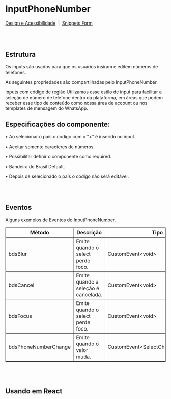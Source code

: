 
# InputPhoneNumber

[Design e Acessibilidade](https://www.figma.com/design/2bBnJVKkG09JPWCFBIcD1y/%5BDS%5D-Components?m=auto&node-id=12313-424557&t=TyXNmrAZbhl7DmWw-1)
&nbsp;|&nbsp;
[Snippets Form](https://takenet.github.io/blip-ds/?path=/docs/snippets-form--vis%C3%A3o-geral)

<br></br>

## Estrutura

Os inputs são usados para que os usuários insiram e editem números de telefones.

<Canvas of={InputPhoneNumberStories.Properties}></Canvas>

<Meta isTemplate />

As seguintes propriedades são compartilhadas pelo InputPhoneNumber.

<Controls />
Inputs com código de região
Utilizamos esse estilo de input para facilitar a seleção de número de telefone dentro da plataforma, em áreas que podem receber esse tipo de conteúdo como nossa área de account ou nos templates de mensagem do WhatsApp.

## Especificações do componente:

• Ao selecionar o país o código com o "+" é inserido no input.

• Aceitar somente caracteres de números.

• Possibilitar definir o componente como required.

• Bandeira do Brasil Default.

• Depois de selecionado o país o código não será editável.

<br></br>

## Eventos

Alguns exemplos de Eventos do InputPhoneNumber.
<table border="1">
  <thead>
    <tr>
      <th>Método</th>
      <th>Descrição</th>
      <th>Tipo</th>
    </tr>
  </thead>
  <tbody>
    <tr>
      <td>bdsBlur</td>
      <td>Emite quando o select perde foco.</td>
      <td>CustomEvent&lt;void&gt;</td>
    </tr>
    <tr>
      <td>bdsCancel</td>
      <td>Emite quando a seleção é cancelada.</td>
      <td>CustomEvent&lt;void&gt;</td>
    </tr>
    <tr>
      <td>bdsFocus</td>
      <td>Emite quando o select perde foco.</td>
      <td>CustomEvent&lt;void&gt;</td>
    </tr>
    <tr>
      <td>bdsPhoneNumberChange</td>
      <td>Emite quando o valor muda.</td>
      <td>CustomEvent&lt;SelectChangeEventDetail&gt;</td>
    </tr>
  </tbody>
</table>


<Source of={InputPhoneNumberStories.Events} />

<br></br>

## Usando em React

<Source of={InputPhoneNumberStories.FrameworkReact} />
